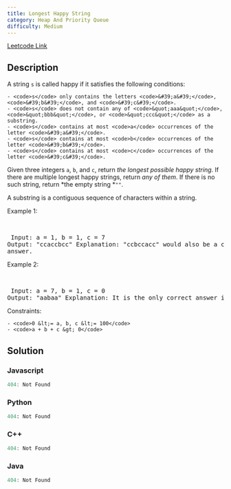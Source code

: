```yaml
---
title: Longest Happy String
category: Heap And Priority Queue
difficulty: Medium
---
```


<Callout>

[Leetcode Link](https://leetcode.com/problems/longest-happy-string)

</Callout>

## Description
A string <code>s</code> is called happy if it satisfies the following conditions:


	- <code>s</code> only contains the letters <code>&#39;a&#39;</code>, <code>&#39;b&#39;</code>, and <code>&#39;c&#39;</code>.
	- <code>s</code> does not contain any of <code>&quot;aaa&quot;</code>, <code>&quot;bbb&quot;</code>, or <code>&quot;ccc&quot;</code> as a substring.
	- <code>s</code> contains at most <code>a</code> occurrences of the letter <code>&#39;a&#39;</code>.
	- <code>s</code> contains at most <code>b</code> occurrences of the letter <code>&#39;b&#39;</code>.
	- <code>s</code> contains at most <code>c</code> occurrences of the letter <code>&#39;c&#39;</code>.


Given three integers <code>a</code>, <code>b</code>, and <code>c</code>, return *the longest possible happy string*. If there are multiple longest happy strings, return *any of them*. If there is no such string, return *the empty string *<code>&quot;&quot;</code>.

A substring is a contiguous sequence of characters within a string.

 
Example 1:

<br /><pre className="overflow-x-auto">
Input: a = 1, b = 1, c = 7
Output: &quot;ccaccbcc&quot;
Explanation: &quot;ccbccacc&quot; would also be a correct answer.
</pre>

Example 2:

<br /><pre className="overflow-x-auto">
Input: a = 7, b = 1, c = 0
Output: &quot;aabaa&quot;
Explanation: It is the only correct answer in this case.
</pre>

 
Constraints:


	- <code>0 &lt;= a, b, c &lt;= 100</code>
	- <code>a + b + c &gt; 0</code>



## Solution

### Javascript
```javascript
404: Not Found
```
### Python
```python
404: Not Found
```
### C++
```cpp
404: Not Found
```
### Java
```java
404: Not Found
```


